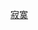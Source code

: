 {{Userbox-2
  |border-c = #000000
  |border-s = 1
  |id1-c    = #0080FF
  |id1-s    = 20
  |id1-fc   = #000000
  |id2-c    = #FF8000
  |id2-s    = 20
  |id2-fc   = #000000
  |info-c   = #039
  |info-s   = 8
  |info-fc  = #FFFFFF
  |id1      = [[贾君鹏事件|<span style="color: white;">寂</span>]]
  |id2      = [[贾君鹏事件|<span style="color: white;">寞</span>]]
  |info     = 这位用户写的不是[[维基百科|<span style="color: white;">维基</span>]]，是[[:Category:寂寞的维基人|<span style="color: gold;">寂寞</span>]]！
}}<includeonly>[[Category:寂寞的维基人|{{PAGENAME}}]]</includeonly><noinclude>[[Category:维基百科相关用户框|寂寞]]</noinclude>